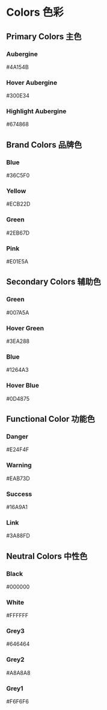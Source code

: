
<Meta title="02 - Colors 色彩" component={ColorBlock} />

# Colors 色彩

## Primary Colors 主色

<ColorBlock type="primary">
  <h3>Aubergine</h3>
  <p>#4A154B</p>
</ColorBlock>
<ColorBlock type="primary" degree="dark">
  <h3>Hover Aubergine</h3>
  <p>#300E34</p>
</ColorBlock>
<ColorBlock type="primary" degree="light">
  <h3>Highlight Aubergine</h3>
  <p>#674868</p>
</ColorBlock>

## Brand Colors 品牌色

<div>
  <ColorBlock type="brand" degree="blue">
    <h3>Blue</h3>
    <p>#36C5F0</p>
  </ColorBlock>
  <ColorBlock type="brand" degree="yellow">
    <h3>Yellow</h3>
    <p>#ECB22D</p>
  </ColorBlock>
  <ColorBlock type="brand" degree="green">
    <h3>Green</h3>
    <p>#2EB67D</p>
  </ColorBlock>
  <ColorBlock type="brand" degree="pink">
    <h3>Pink</h3>
    <p>#E01E5A</p>
  </ColorBlock>
</div>

## Secondary Colors 辅助色

<div>
  <ColorBlock type="secondary">
    <h3>Green</h3>
    <p>#007A5A</p>
  </ColorBlock>
  <ColorBlock type="secondary" degree="light">
    <h3>Hover Green</h3>
    <p>#3EA288</p>
  </ColorBlock>
</div>
<div>
  <ColorBlock type="secondary" degree="blue">
    <h3>Blue</h3>
    <p>#1264A3</p>
  </ColorBlock>
  <ColorBlock type="secondary" degree="dark-blue">
    <h3>Hover Blue</h3>
    <p>#0D4875</p>
  </ColorBlock>
</div>

## Functional Color 功能色

<div>
  <ColorBlock type="functional" degree="danger">
    <h3>Danger</h3>
    <p>#E24F4F</p>
  </ColorBlock>
  <ColorBlock type="functional" degree="warning">
    <h3>Warning</h3>
    <p>#EAB73D</p>
  </ColorBlock>
  <ColorBlock type="functional" degree="success">
    <h3>Success</h3>
    <p>#16A9A1</p>
  </ColorBlock>
  <ColorBlock type="functional" degree="info">
    <h3>Link</h3>
    <p>#3A88FD</p>
  </ColorBlock>
</div>

## Neutral Colors 中性色

<div>
  <ColorBlock type="neutral" degree="black">
    <h3>Black</h3>
    <p>#000000</p>
  </ColorBlock>
  <ColorBlock type="neutral" degree="white">
    <h3>White</h3>
    <p>#FFFFFF</p>
  </ColorBlock>
</div>
<div>
  <ColorBlock type="neutral" degree="dark-gray">
    <h3>Grey3</h3>
    <p>#646464</p>
  </ColorBlock>
  <ColorBlock type="neutral" degree="middle-gray">
    <h3>Grey2</h3>
    <p>#A8A8A8</p>
  </ColorBlock>
  <ColorBlock type="neutral" degree="light-gray">
    <h3>Grey1</h3>
    <p>#F6F6F6</p>
  </ColorBlock>
</div>
